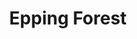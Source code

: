 ---
title: Epping Forest
publish: true
tuneMeta:
    source: Playford
    tutor: Wal
    type:
        - session
    relatedLinks:
        - link:
            url: https://tunearch.org/wiki/Epping_Forest_(1)
            text: Traditional Tune Archive
        - link:
            url: https://playforddances.com/dances/epping-forest/
            text: Playford Dances
        - link:
            url: https://open.spotify.com/track/6w9ckQs1cmnXkfb0qrV12h?si=pkBC4Er7QQmH1eqNcNmL4Q
            text: Spotify
tuneVideo:
    - video: 
        title: Epping Forest played by Wal
        src: /tunes/epping-forest/epping-forest.mp4
---